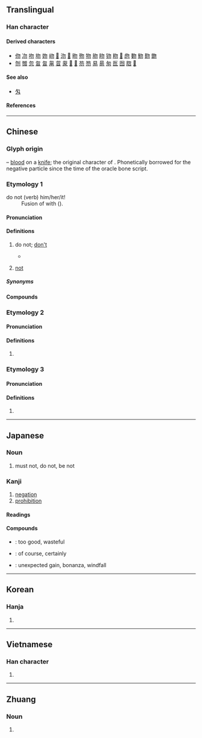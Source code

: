 {{character info}}
==Translingual==

===Han character===
{{Han char|rn=20|rad=勹|as=02|sn=4|four=27220|canj=PHH|ids=⿹勹⿰丿丿}}

====Derived characters====
* [[伆]] [[𠖳]] [[吻]] [[圽]] [[𡛁]] [[岉]] [[𢪱]] [[沕]] [[𢪥]] [[昒]] [[歾]] [[物]] [[肳]] [[䀛]] [[䥼]] [[粅]] [[𧉚]] [[虝]] [[覅]] [[魩]] [[䴯]] [[朆]]
* [[刎]] [[㬟]] [[忽]] [[曶]] [[㫚]] [[甮]] [[䀜]] [[䝆]] [[𠤆]] [[𠤌]] [[芴]] [[笏]] [[易]] [[昜]] [[匆]] [[匢]] [[囫]] [[脗]] [[𠏦]]

====See also====
* {{l|mul|匆}} [[匁]]

====References====
{{Han ref|kx=0150.240|dkj=02501|dj=0339.140|hdz=10255.020|uh=52FF}}

----

==Chinese==
{{zh-forms|alt=伐-Wu}}

===Glyph origin===
{{Han etym}}
{{liushu|p}} – [[blood]] on a [[knife]]; the original character of {{och-l|刎|to cut}}. Phonetically borrowed for the negative particle since the time of the oracle bone script.

===Etymology 1===
; do not (verb) him/her/it!
: Fusion of {{och-l|毋|should not; don't!}} with {{och-l|之|''third-person pronoun''}} ({{zh-ref|Schuessler, 2007}}).

====Pronunciation====
{{zh-pron
|m=wù
|c=mat6
|h=pfs=vu̍t;gd=vud6
|mn=bu̍t
|mn-t=bhug4/mug4
|w=5veq
|mc=y
|oc=y
|cat=adv
}}

====Definitions====
{{zh-hanzi}}

# {{lb|zh|literary|or|formal|imperative}} do not; [[don't]]
#: {{zh-x|請 勿 吸煙|no smoking (''lit.'' please '''do not''' smoke)}}
#* {{zh-x|己 所 不 欲，勿 施 於 人。|What you do not want done to yourself, '''do not''' do to others.|ref=Analects}}
# {{lb|zh|literary|or|Wu}} [[not]]
#: {{zh-x|齊 侯 欲 勿 許。|Duke Ling of Qi wanted to '''not''' agree.|ref=Zuozhuan}}

=====Synonyms=====
{{zh-dial|別}}
{{zh-dial|不}}

====Compounds====
{{zh-der|四勿|得勿|勿枉勿縱|勿勿|勿里洞|勿藥|勿藥而愈|密勿|勿失良機|勿忘草|勿罔|寧缺勿濫|勿藥有喜|厥疾勿瘳|密勿從事|切勿|少安勿躁|潛龍勿用|直言勿諱|早占勿藥|窮寇勿追|格殺勿論|雖休勿休|高枕勿憂|過勿憚改|河水勿犯井水|三句勿離本行|三勿罷，四勿休|三鈿勿作兩鈿|天勿怕，地勿怕|日勿做，夜摸索|勿……勿要銅鈿|勿怕兇，獨怕窮|勿怕笨，只怕混|勿管三七廿一|烏勿三，白勿四|風勿搖，水勿動|一心勿能兩用|一動勿如一靜|一客勿煩兩主}}

===Etymology 2===

====Pronunciation====
{{zh-pron
|mn=mài
|mn-t=mai3
|cat=v
}}

====Definitions====
{{zh-hanzi}}

# {{lb|zh|Min Nan}} {{zh-alt-form|莫*|(imperative) do not; [[don't]]}}

===Etymology 3===

====Pronunciation====
{{zh-pron
|m=mò
|cat=v
}}

====Definitions====
{{zh-hanzi}}

# {{zh-only|卹勿}}

----

==Japanese==

===Noun===
{{ja-noun|ぶつ}}

{{ja-noun|もち}}

# must not, do not, be not

===Kanji===
{{ja-kanji|grade=|rs=勹02}}

# [[negation]]
# [[prohibition]]

====Readings====
{{ja-readings
|goon=もち
|kanon=ぶつ
|on=ぼつ
|kun=なか-れ, なし-
}}

====Compounds====
* {{ja-r|勿体無い|もったいない}}: too good, wasteful
* {{ja-r|勿論|もちろん}}: of course, certainly
* {{ja-r|勿怪の幸い|もっけ の さいわい}}: unexpected gain, bonanza, windfall

----

==Korean==

===Hanja===
{{ko-hanja|hangeul=[[물]], [[몰]]|rv=mul, mol|mr=mul, mol}}

# {{rfdef|ko|sort=勹02}}

----

==Vietnamese==

===Han character===
{{vi-readings|reading=[[vật]], [[vặt]], [[vất]]|rs=勹02}}

# {{rfdef|vi|sort=勹02}}

----

==Zhuang==

===Noun===
{{za-head|noun}}

# {{za-sawndip form of|fwed||wing}}